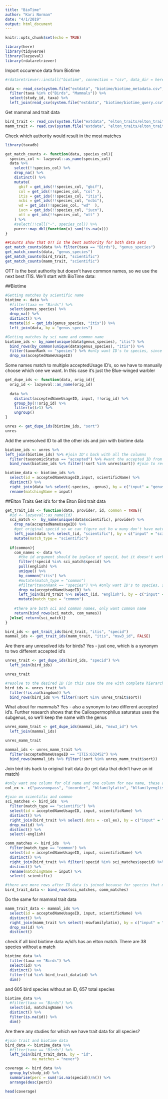 ```yaml
---
title: "BioTime"
author: "Kari Norman"
date: "4/1/2019"
output: html_document
---
```


```r
knitr::opts_chunk$set(echo = TRUE)
```

```r
library(here)
library(tidyverse)
library(lazyeval)
library(rdataretriever)

```

Import occurence data from Biotime
```r
#rdataretriever::install("biotime", connection = "csv", data_dir = here("data"))

data <- read_csv(system.file("extdata", "biotime/biotime_metadata.csv", package = "biodivTS")) %>% 
  filter(taxa %in% c("Birds", "Mammals")) %>%
  select(study_id, taxa) %>%
  left_join(read_csv(system.file("extdata", "biotime/biotime_query.csv", package = "biodivTS")), by = "study_id")
```

Get mammal and trait data
```r
bird_trait <- read_csv(system.file("extdata", "elton_traits/elton_traits_BirdFuncDat.csv", package = "biodivTS"))
mamm_trait <- read.csv(system.file("extdata", "elton_traits/elton_traits_MammFuncDat.csv", package = "biodivTS"))
```

Check which authority would result in the most matches 
```r
library(taxadb)

get_match_counts <- function(data, species_col){
  species_col <- lazyeval::as_name(species_col)
  data %>% 
    select(!!species_col) %>% 
    drop_na() %>%
    distinct() %>%
    mutate(
      gbif = get_ids(!!species_col, "gbif"),
      col = get_ids(!!species_col, "col" ),
      itis = get_ids(!!species_col, "itis"),
      ncbi = get_ids(!!species_col, "ncbi"),
      wd = get_ids(!!species_col, "wd"  ),
      iucn = get_ids(!!species_col, "iucn"),
      ott = get_ids(!!species_col, "ott" ) 
    ) %>%
    #select(!!call("-", species_col)) %>%
    purrr::map_dbl(function(x) sum(!is.na(x)))
}

##Counts show that OTT is the best authority for both data sets
get_match_counts(data %>% filter(taxa == "Birds"), "genus_species")
get_match_counts(data, "genus_species")
get_match_counts(bird_trait, "scientific")
get_match_counts(mamm_trait, "scientific")
```

OTT is the best authority but doesn't have common names, so we use the next best ITIS. We'll start with BioTime data:

##Biotime

```r
#Getting matches by scientific name 
biotime <- data %>% 
  #filter(taxa == "Birds") %>%
  select(genus_species) %>%
  drop_na() %>%
  distinct() %>%
  mutate(id = get_ids(genus_species, "itis")) %>%
  left_join(data, by = "genus_species")

#Getting matches by sci name and common name 
biotime_ids <- by_name(unique(data$genus_species), "itis") %>%
  bind_rows(by_common(unique(data$genus_species), "itis")) %>%
  filter(taxonRank == "species") %>% #only want ID's to species, since that's the level of the trait data
  drop_na(acceptedNameUsageID)
```

Some names match to multiple acceptedUsage ID's, so we have to manually choose which one we want. In this case it's just the Blue-winged warbler
```r

get_dupe_ids <- function(data, orig_id){
  orig_id <- lazyeval::as_name(orig_id)
  
  data %>%
    distinct(acceptedNameUsageID, input, !!orig_id) %>%
    group_by(!!orig_id) %>% 
    filter(n()>1) %>% 
    ungroup()
}  

unres <- get_dupe_ids(biotime_ids, "sort")
unres 
```

Add the unresolved ID to all the other ids and join with biotime data
```r
biotime_ids <- unres %>%
left_join(biotime_ids) %>% #join ID's back with all the columns
  filter(taxonomicStatus == "accepted") %>% #want the accepted ID from the two Warbler options
  bind_rows(biotime_ids %>% filter(!sort %in% unres$sort)) #join to resolved ID's, excluding the observations we resolved manually

biotime_data <- biotime_ids %>%
  select(id = acceptedNameUsageID,input, scientificName) %>%
  distinct() %>%
  right_join(data %>% select(-species, -genus), by = c("input" = "genus_species")) %>%
  rename(matchingName = input)
```



##Elton Traits
Get id's for the Elton Bird trait data

```r
get_trait_ids <- function(data, provider, id, common = TRUE){
  #id <- lazyeval::as_name(id)
  sci_match <-  by_name(unique(data$scientific), provider) %>%
    drop_na(acceptedNameUsageID) %>%
    #get original specid so we can figure out ho w many don't have matches
    left_join(data %>% select_(id, "scientific"), by = c("input" = "scientific")) %>%
    mutate(match_type = "scientific")
  
  if(common){
    com_names <- data %>% 
      #the id argument should be inplace of specid, but it doesn't work for some reason
      filter(!specid %in% sci_match$specid) %>%
      pull(english) %>%
      unique() %>%
      by_common("itis") %>%
      #mutate(match_type = "common")
      #filter(taxonRank == "species") %>% #only want ID's to species, since that's the level of the trait data
      drop_na(acceptedNameUsageID) %>%
      left_join(bird_trait %>% select_(id, "english"), by = c("input" = "english"))%>%
      mutate(match_type = "common")
    
    #there are both sci and common names, only want common name 
    return(bind_rows(sci_match, com_names))
  }else{ return(sci_match)}
}

bird_ids <- get_trait_ids(bird_trait, "itis", "specid")
mammal_ids <- get_trait_ids(mamm_trait, "itis", "msw3_id", FALSE)

```


Are there any unresolved ids for birds? Yes - just one, which is a synonym to two different accepted id's
```r
unres_trait <- get_dupe_ids(bird_ids, "specid") %>%
  left_join(bird_ids)

unres_trait

#resolve to the desired ID (in this case the one with complete hierarchy data)
bird_ids <- unres_trait %>% 
  filter(!is.na(kingdom)) %>%
  bind_rows(bird_ids %>% filter(!sort %in% unres_trait$sort))
```

What about for mammals? Yes - also a synonym to two different accepted id's. Further research shows that the Callospermophilus saturatus uses the subgenus, so we'll keep the name with the genus 
```r
unres_mamm_trait <- get_dupe_ids(mammal_ids, "msw3_id") %>% 
  left_join(mammal_ids)

unres_mamm_trait

mammal_ids <- unres_mamm_trait %>% 
  filter(acceptedNameUsageID == "ITIS:632452") %>%
  bind_rows(mammal_ids %>% filter(!sort %in% unres_mamm_trait$sort))
```

Join bird ids back to original trait data (to get data that didn't have an id match)
```r
#only want one column for old name and one column for new name, these are the old ID columns to remove
col_ex <- c("passnonpass", "iocorder", "blfamilylatin", "blfamilyenglish", "blfamsequid", "taxo")

#join on scientific and common
sci_matches <- bird_ids  %>%
  filter(match_type == "scientific") %>%
  select(id = acceptedNameUsageID, input, scientificName) %>%
  distinct() %>%
  right_join(bird_trait %>% select(.dots = -col_ex), by = c("input" = "scientific"), na_matches = "never") %>%
  drop_na(id) %>%
  distinct() %>%
  select(-english)

comm_matches <- bird_ids  %>%
  filter(match_type == "common") %>%
  select(id = acceptedNameUsageID, input, scientificName) %>%
  distinct() %>%
  right_join(bird_trait %>% filter(!specid %in% sci_matches$specid) %>% select(.dots = -col_ex), by = c("input" = "english"), na_matches = "never") %>%
  distinct() %>%
  rename(matchingName = input) %>%
  select(-scientific)

#there are more rows after ID data is joined because for species that matched on common names there may be more than one scientificName 
bird_trait_data <- bind_rows(sci_matches, comm_matches)
```

Do the same for mammal trait data
```r
mamm_trait_data <- mammal_ids %>%
  select(id = acceptedNameUsageID, input, scientificName) %>%
  distinct() %>%
  right_join(mamm_trait %>% select(-mswfamilylatin), by = c("input" = "scientific"), na_matches = "never") %>%
  drop_na(id) %>%
  distinct() 
```

check if all bird biotime data w/id's has an elton match. There are 38 species without a match
```r
biotime_data %>%
  filter(taxa == "Birds") %>%
  select(id) %>%
  distinct() %>%
  filter(!id %in% bird_trait_data$id) %>%
  dim()
```

and 605 bird species without an ID, 657 total species
```r
biotime_data %>%
  #filter(taxa == "Birds") %>%
  select(id, matchingName) %>%
  distinct() %>%
  filter(is.na(id)) %>%
  dim()
```

Are there any studies for which we have trait data for all species?
```r
#join trait and biotime data
bird_data <- biotime_data %>%
  #filter(taxa == "Birds") %>%
  left_join(bird_trait_data, by = "id",
            na_matches = "never")

coverage <- bird_data %>%
  group_by(study_id) %>%
  summarise(perc = sum(!is.na(specid))/n()) %>%
  arrange(desc(perc))

head(coverage)
```

